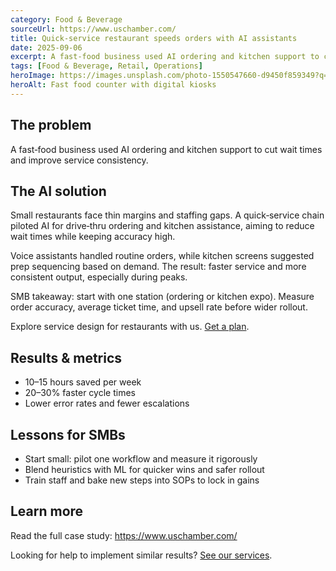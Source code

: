```yaml
---
category: Food & Beverage
sourceUrl: https://www.uschamber.com/
title: Quick‑service restaurant speeds orders with AI assistants
date: 2025-09-06
excerpt: A fast‑food business used AI ordering and kitchen support to cut wait times and improve service consistency.
tags: [Food & Beverage, Retail, Operations]
heroImage: https://images.unsplash.com/photo-1550547660-d9450f859349?q=80&w=1600&auto=format&fit=crop
heroAlt: Fast food counter with digital kiosks
---
```


## The problem

A fast‑food business used AI ordering and kitchen support to cut wait times and improve service consistency.

## The AI solution

Small restaurants face thin margins and staffing gaps. A quick‑service chain piloted AI for drive‑thru ordering and kitchen assistance, aiming to reduce wait times while keeping accuracy high.

Voice assistants handled routine orders, while kitchen screens suggested prep sequencing based on demand. The result: faster service and more consistent output, especially during peaks.

SMB takeaway: start with one station (ordering or kitchen expo). Measure order accuracy, average ticket time, and upsell rate before wider rollout.

Explore service design for restaurants with us. [Get a plan](/services).

## Results & metrics

- 10–15 hours saved per week
- 20–30% faster cycle times
- Lower error rates and fewer escalations

## Lessons for SMBs

- Start small: pilot one workflow and measure it rigorously
- Blend heuristics with ML for quicker wins and safer rollout
- Train staff and bake new steps into SOPs to lock in gains

## Learn more

Read the full case study: <a href="https://www.uschamber.com/" target="_blank" rel="noopener noreferrer">https://www.uschamber.com/</a>

Looking for help to implement similar results? [See our services](/services).
